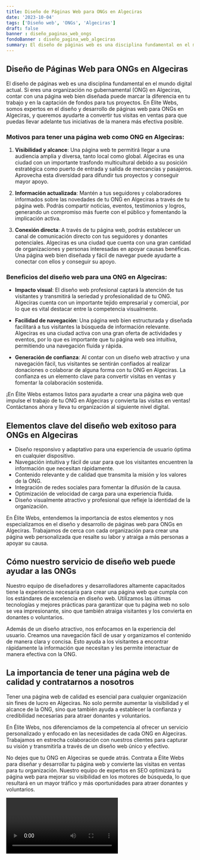 ```yaml
---
title: Diseño de Páginas Web para ONGs en Algeciras
date: '2023-10-04'
tags: ['Diseño web', 'ONGs', 'Algeciras']
draft: false
banner : diseño_paginas_web_ongs
fondoBanner : diseño_pagina_web_algeciras
summary: El diseño de páginas web es una disciplina fundamental en el mundo digital actual. Si eres una organización no gubernamental (ONG) en Algeciras, contar con una página web bien diseñada puede marcar la diferencia en tu trabajo y en la captación de fondos para tus proyectos. En Élite Webs, somos expertos en el diseño y desarrollo de páginas web para ONGs en Algeciras, y queremos ayudarte a convertir tus visitas en ventas para que puedas llevar adelante tus iniciativas de la manera más efectiva posible.
---
```


## Diseño de Páginas Web para ONGs en Algeciras

El diseño de páginas web es una disciplina fundamental en el mundo digital actual. Si eres una organización no gubernamental (ONG) en Algeciras, contar con una página web bien diseñada puede marcar la diferencia en tu trabajo y en la captación de fondos para tus proyectos. En Élite Webs, somos expertos en el diseño y desarrollo de páginas web para ONGs en Algeciras, y queremos ayudarte a convertir tus visitas en ventas para que puedas llevar adelante tus iniciativas de la manera más efectiva posible.

### Motivos para tener una página web como ONG en Algeciras:

1. **Visibilidad y alcance**: Una página web te permitirá llegar a una audiencia amplia y diversa, tanto local como global. Algeciras es una ciudad con un importante trasfondo multicultural debido a su posición estratégica como puerto de entrada y salida de mercancías y pasajeros. Aprovecha esta diversidad para difundir tus proyectos y conseguir mayor apoyo.

2. **Información actualizada**: Mantén a tus seguidores y colaboradores informados sobre las novedades de tu ONG en Algeciras a través de tu página web. Podrás compartir noticias, eventos, testimonios y logros, generando un compromiso más fuerte con el público y fomentando la implicación activa.

3. **Conexión directa**: A través de tu página web, podrás establecer un canal de comunicación directo con tus seguidores y donantes potenciales. Algeciras es una ciudad que cuenta con una gran cantidad de organizaciones y personas interesadas en apoyar causas benéficas. Una página web bien diseñada y fácil de navegar puede ayudarte a conectar con ellos y conseguir su apoyo.

### Beneficios del diseño web para una ONG en Algeciras:

- **Impacto visual**: El diseño web profesional captará la atención de tus visitantes y transmitirá la seriedad y profesionalidad de tu ONG. Algeciras cuenta con un importante tejido empresarial y comercial, por lo que es vital destacar entre la competencia visualmente.

- **Facilidad de navegación**: Una página web bien estructurada y diseñada facilitará a tus visitantes la búsqueda de información relevante. Algeciras es una ciudad activa con una gran oferta de actividades y eventos, por lo que es importante que tu página web sea intuitiva, permitiendo una navegación fluida y rápida.

- **Generación de confianza**: Al contar con un diseño web atractivo y una navegación fácil, tus visitantes se sentirán confiados al realizar donaciones o colaborar de alguna forma con tu ONG en Algeciras. La confianza es un elemento clave para convertir visitas en ventas y fomentar la colaboración sostenida.

¡En Élite Webs estamos listos para ayudarte a crear una página web que impulse el trabajo de tu ONG en Algeciras y convierta las visitas en ventas! Contáctanos ahora y lleva tu organización al siguiente nivel digital.

<GifSeo />

<Cta />

## Elementos clave del diseño web exitoso para ONGs en Algeciras

- Diseño responsivo y adaptativo para una experiencia de usuario óptima en cualquier dispositivo.
- Navegación intuitiva y fácil de usar para que los visitantes encuentren la información que necesitan rápidamente.
- Contenido relevante y de calidad que transmita la misión y los valores de la ONG.
- Integración de redes sociales para fomentar la difusión de la causa.
- Optimización de velocidad de carga para una experiencia fluida.
- Diseño visualmente atractivo y profesional que refleje la identidad de la organización.

En Élite Webs, entendemos la importancia de estos elementos y nos especializamos en el diseño y desarrollo de páginas web para ONGs en Algeciras. Trabajamos de cerca con cada organización para crear una página web personalizada que resalte su labor y atraiga a más personas a apoyar su causa.

## Cómo nuestro servicio de diseño web puede ayudar a las ONGs

Nuestro equipo de diseñadores y desarrolladores altamente capacitados tiene la experiencia necesaria para crear una página web que cumpla con los estándares de excelencia en diseño web. Utilizamos las últimas tecnologías y mejores prácticas para garantizar que tu página web no solo se vea impresionante, sino que también atraiga visitantes y los convierta en donantes o voluntarios.

Además de un diseño atractivo, nos enfocamos en la experiencia del usuario. Creamos una navegación fácil de usar y organizamos el contenido de manera clara y concisa. Esto ayuda a los visitantes a encontrar rápidamente la información que necesitan y les permite interactuar de manera efectiva con la ONG.

## La importancia de tener una página web de calidad y contratarnos a nosotros

Tener una página web de calidad es esencial para cualquier organización sin fines de lucro en Algeciras. No solo permite aumentar la visibilidad y el alcance de la ONG, sino que también ayuda a establecer la confianza y credibilidad necesarias para atraer donantes y voluntarios.

En Élite Webs, nos diferenciamos de la competencia al ofrecer un servicio personalizado y enfocado en las necesidades de cada ONG en Algeciras. Trabajamos en estrecha colaboración con nuestros clientes para capturar su visión y transmitirla a través de un diseño web único y efectivo.

No dejes que tu ONG en Algeciras se quede atrás. Contrata a Élite Webs para diseñar y desarrollar tu página web y convierte las visitas en ventas para tu organización. Nuestro equipo de expertos en SEO optimizará tu página web para mejorar su visibilidad en los motores de búsqueda, lo que resultará en un mayor tráfico y más oportunidades para atraer donantes y voluntarios.

<Video />

<CtaBot job='ONGs' city='Algeciras'/>

<Gmaps query='Algeciras+españa+maps' />